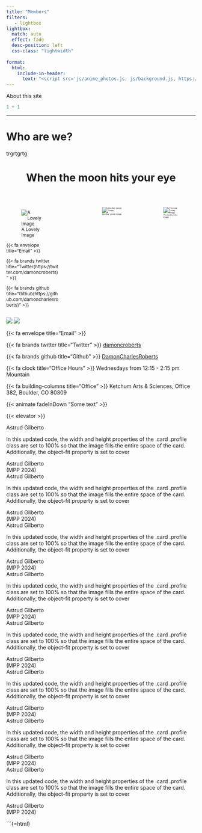 ```yaml
---
title: "Members"
filters:
   - lightbox
lightbox: 
  match: auto
  effect: fade
  desc-position: left
  css-class: "lightwidth"
  
format:
  html:
    include-in-header:
      text: "<script src='js/anime_photos.js, js/background.js, https://s3-us-west-2.amazonaws.com/s.cdpn.io/499416/TweenLite.min.js, https://s3-us-west-2.amazonaws.com/s.cdpn.io/499416/EasePack.min.js, https://s3-us-west-2.amazonaws.com/s.cdpn.io/499416/demo.js' ></script>"
---
```



About this site

```r
1 + 1
```

<hr>


# Who are we? {auto-animate="true" auto-animate-easing="ease-in-out" background="#517699" style="text-align: left;"}

trgrtgrtg




 <header class="header show-on-scroll">
   
  <h1 class="heading"> When the moon hits your eye  </h1>
        
  </header>
     




<!--<center>Instructors</center>
<!--
<!--::: columns
<!--::: {.column width="20%"}
<!--<center>
<!--
<!--```{r, echo=FALSE, out.width="70%", out.height="70%", out.extra='class="myimg"'}
<!--knitr::include_graphics("Presentation/images/gabriel.jpeg")
<!--```
<!--
<!--Gabriel Zech
<!--
<!--</brxsmall>
<!--
<!--MDS 2023
<!--
<!--</brxsmall>
<!--
<!--Project Manager
<!--
<!--</brxsmall>
<!--
<!--(Data Science Lab) Bertelsmann Stiftung
<!--
<!--</center>
<!--:::
<!--
<!--::: {.column width="20%"}
<!--<center>
<!--
<!--```{r, echo=FALSE, out.width="70%", out.height="70%", out.extra='class="myimg"'}
<!--knitr::include_graphics("Presentation/images/carmen.jpeg")
<!--```
<!--
<!--Carmen Garro
<!--
<!--</brxsmall>
<!--
<!--MDS
<!--
<!--</brxsmall>
<!--
<!--2024
<!--
<!--</center>
<!--:::
<!--
<!--::: {.column width="20%"}
<!--<center>
<!--
<!--```{r, echo=FALSE, out.width="70%", out.height="70%", out.extra='class="myimg"'}
<!--knitr::include_graphics("Presentation/images/jorge.jpeg")
<!--```
<!--
<!--Jorge Roa
<!--
<!--</brxsmall>
<!--
<!--MDS
<!--
<!--</brxsmall>
<!--
<!--2024
<!--
<!--</center>
<!--:::
<!--
<!--::: {.column width="20%"}
<!--<center>
<!--
<!--```{r, echo=FALSE, out.width="70%", out.height="70%", out.extra='class="myimg"'}
<!--knitr::include_graphics("Presentation/images/lukas.jpeg")
<!--```
<!--
<!--Lukas Warode
<!--
<!--</brxsmall>
<!--
<!--MDS 2023
<!--
<!--Data Researcher
<!--
<!--</brxsmall>
<!--
<!--POLITICO
<!--
<!--</center>
<!--:::
<!--
<!--::: {.column width="20%"}
<!--<center>
<!--
<!--```{r, echo=FALSE, out.width="70%", out.height="70%", out.extra='class="myimg"'}
<!--knitr::include_graphics("Presentation/images/rodrigo.png")
<!--```
<!--
<!--Rodrigo Dornelles
<!--
<!--</brxsmall>
<!--
<!--MDS
<!--
<!--</brxsmall>
<!--
<!--2024
<!--
<!--</center>
<!--:::
<!--:::
<!--
<!--
<!--<div class="gallery">
<!--  <a target="_blank" href="img_5terre.jpg">
<!--    <img src="Presentation/images/lukas.jpeg" alt="Cinque Terre" width="100%" height="100%">
<!--  </a>
<!--  <div class="desc">Add a description of the image here</div>
<!--</div>
<!--
<!--<div class="gallery">
<!--  <a target="_blank" href="img_forest.jpg">
<!--    <img src="Presentation/images/lukas.jpeg" alt="Forest" width="100%" height="100%">
<!--  </a>
<!--  <div class="desc">Add a description of the image here</div>
<!--</div>
<!--
<!--<div class="gallery">
<!--  <a target="_blank" href="img_lights.jpg">
<!--    <img src="Presentation/images/lukas.jpeg" alt="Northern Lights" width="100%" height="100%">
<!--  </a>
<!--  <div class="desc">Add a description of the image here</div>
<!--</div>
<!--
<!--<div class="gallery">
<!--  <a target="_blank" href="img_mountains.jpg">
<!--    <img src="Presentation/images/lukas.jpeg" alt="Mountains" width="100%" height="100%">
<!--  </a>
<!--  <div class="desc">Add a description of the image here</div>
<!--</div>
<!--

<!-- <!-- The grid: four columns -->
<!--<div class="row">
<!--  <div class="column">
<!--    <img src="Presentation/images/lukas.jpeg" alt="Nature" onclick="myFunction(this);">
<!--  </div>
<!--  <div class="column">
<!--    <img src="Presentation/images/lukas.jpeg" alt="Snow" onclick="myFunction(this);">
<!--  </div>
<!--  <div class="column">
<!--    <img src="iPresentation/images/lukas.jpeg" alt="Mountains" onclick="myFunction(this);">
<!--  </div>
<!--  <div class="column">
<!--    <img src="Presentation/images/lukas.jpeg" alt="Lights" onclick="myFunction(this);">
<!--  </div>
<!--</div>
<!--
<!--<!-- The expanding image container -->
<!--<div class="container">
<!--  <!-- Close the image -->
<!--  <span onclick="this.parentElement.style.display='none'" class="closebtn">&times;</span>
<!--
<!--  <!-- Expanded image -->
<!--  <img id="expandedImg" style="width:100%">
<!--
<!--  <!-- Image text -->
<!--  <div id="imgtext"></div>
<!--</div> 
<!--
<!-- -->



::: columns
::: {.column width="45%"}

<div class="inline-photo show-on-scroll"  style = "font-size: 12px">

![A Lovely Image](Presentation/images/lukas.jpeg){group="my-gallery" description="Oak Bluffs is famous for its Gingerbread cottages, busy town center, and party like atmosphere."}

<div class = "em-wide">



{{< fa envelope title="Email" >}} 

{{< fa brands twitter title="Twitter(https://twitter.com/damoncroberts)" >}}

{{< fa brands github title="Github(https://github.com/damoncharlesroberts)" >}}


</div> 

</div> 

:::
::: {.column width="10%"}


:::
::: {.column width="45%"}

<div class="inline-photo show-on-scroll"  style = "font-size: 5px">

![Another Lovely Image](Presentation/images/lukas.jpeg){group="my-gallery" description="Oak Bluffs is famous for its Gingerbread cottages, busy town center, and party like atmosphere."}


</div> 

:::

::: {.column width="40%"}


<div class="inline-photo show-on-scroll" style = "font-size: 5px">

![The Last Lovely Image](Presentation/images/lukas.jpeg){group="my-gallery" description="Oak Bluffs is famous for its Gingerbread cottages, busy town center, and party like atmosphere."}

</div> 

:::

:::


<a href="https://pagedart.com"><img src="Presentation/images/lukas.jpeg" class="inline-photo show-on-scroll pic_grid"></a>          <img src="Presentation/images/lukas.jpeg" class="inline-photo show-on-scroll pic_grid">




{{< fa envelope title="Email" >}} 

{{< fa brands twitter title="Twitter" >}} [damoncroberts](https://twitter.com/damoncroberts)

{{< fa brands github title="Github" >}} [DamonCharlesRoberts](https://github.com/damoncharlesroberts)

{{< fa clock title="Office Hours" >}} Wednesdays from 12:15 - 2:15 pm Mountain

{{< fa building-columns title="Office" >}} Ketchum Arts & Sciences, Office 382, Boulder, CO 80309


{{< animate fadeInDown "Some text" >}}


{{< elevator >}}



```{=HTML}
<link rel="stylesheet" href="https://cdnjs.cloudflare.com/ajax/libs/font-awesome/5.15.3/css/all.min.css">

   
<section id="container">
    <div class="user-container">
        <!-- Card Two-->
        <div class="card inline-photo3 show-on-scroll">
            <div class="hover_esp"> Astrud Gilberto</div>
            <div class="user-content">
                <div class="bio">
                    <p class="text_grid"> In this updated code, the width and height properties of the .card .profile
                        class are set to 100% so that the image fills the entire space of the card. Additionally, the
                        object-fit property is set to cover</p>
                    <div class="text_grid_title"> Astrud Gilberto <br> (MPP 2024)</div>
                </div>
                <div class="social">
                    <a id="hoverlogo"><i class="fab fa-instagram"></i></a>
                    <a id="hoverlogo"><i class="fab fa-spotify"></i></a>
                    <a id="hoverlogo"><i class="fab fa-twitter"></i></a>
                </div>
            </div>
        </div>

        <!-- Card Two-->
        <div class="card inline-photo3 show-on-scroll">
            <div class="hover_esp"> Astrud Gilberto</div>
            <div class="user-content">
                <div class="bio">
                    <p class="text_grid"> In this updated code, the width and height properties of the .card .profile
                        class are set to 100% so that the image fills the entire space of the card. Additionally, the
                        object-fit property is set to cover</p>
                    <div class="text_grid_title"> Astrud Gilberto <br> (MPP 2024)</div>
                </div>
                <div class="social">
                    <a id="hoverlogo"><i class="fab fa-instagram"></i></a>
                    <a id="hoverlogo"><i class="fab fa-spotify"></i></a>
                    <a id="hoverlogo"><i class="fab fa-twitter"></i></a>
                </div>
            </div>
        </div>

        <!-- Card Two-->
        <div class="card inline-photo3 show-on-scroll">
            <div class="hover_esp"> Astrud Gilberto</div>
            <div class="user-content">
                <div class="bio">
                    <p class="text_grid"> In this updated code, the width and height properties of the .card .profile
                        class are set to 100% so that the image fills the entire space of the card. Additionally, the
                        object-fit property is set to cover</p>
                    <div class="text_grid_title"> Astrud Gilberto <br> (MPP 2024)</div>
                </div>
                <div class="social">
                    <a id="hoverlogo"><i class="fab fa-instagram"></i></a>
                    <a id="hoverlogo"><i class="fab fa-spotify"></i></a>
                    <a id="hoverlogo"><i class="fab fa-twitter"></i></a>
                </div>
            </div>
        </div>

        <!-- Card Two-->
        <div class="card inline-photo3 show-on-scroll">
            <div class="hover_esp"> Astrud Gilberto</div>
            <div class="user-content">
                <div class="bio">
                    <p class="text_grid"> In this updated code, the width and height properties of the .card .profile
                        class are set to 100% so that the image fills the entire space of the card. Additionally, the
                        object-fit property is set to cover</p>
                    <div class="text_grid_title"> Astrud Gilberto <br> (MPP 2024)</div>
                </div>
                <div class="social">
                    <a id="hoverlogo"><i class="fab fa-instagram"></i></a>
                    <a id="hoverlogo"><i class="fab fa-spotify"></i></a>
                    <a id="hoverlogo"><i class="fab fa-twitter"></i></a>
                </div>
            </div>
        </div>

           <!-- Card Two-->
        <div class="card inline-photo3 show-on-scroll">
            <div class="hover_esp"> Astrud Gilberto</div>
            <div class="user-content">
                <div class="bio">
                    <p class="text_grid"> In this updated code, the width and height properties of the .card .profile
                        class are set to 100% so that the image fills the entire space of the card. Additionally, the
                        object-fit property is set to cover</p>
                    <div class="text_grid_title"> Astrud Gilberto <br> (MPP 2024)</div>
                </div>
                <div class="social">
                    <a id="hoverlogo"><i class="fab fa-instagram"></i></a>
                    <a id="hoverlogo"><i class="fab fa-spotify"></i></a>
                    <a id="hoverlogo"><i class="fab fa-twitter"></i></a>
                </div>
            </div>
        </div>

         <!-- Card Two-->
        <div class="card inline-photo3 show-on-scroll">
            <div class="hover_esp"> Astrud Gilberto</div>
            <div class="user-content">
                <div class="bio">
                    <p class="text_grid"> In this updated code, the width and height properties of the .card .profile
                        class are set to 100% so that the image fills the entire space of the card. Additionally, the
                        object-fit property is set to cover</p>
                    <div class="text_grid_title"> Astrud Gilberto <br> (MPP 2024)</div>
                </div>
                <div class="social">
                    <a id="hoverlogo"><i class="fab fa-instagram"></i></a>
                    <a id="hoverlogo"><i class="fab fa-spotify"></i></a>
                    <a id="hoverlogo"><i class="fab fa-twitter"></i></a>
                </div>
            </div>
        </div>

          <!-- Card Two-->
        <div class="card inline-photo3 show-on-scroll">
            <div class="hover_esp"> Astrud Gilberto</div>
            <div class="user-content">
                <div class="bio">
                    <p class="text_grid"> In this updated code, the width and height properties of the .card .profile
                        class are set to 100% so that the image fills the entire space of the card. Additionally, the
                        object-fit property is set to cover</p>
                    <div class="text_grid_title"> Astrud Gilberto <br> (MPP 2024)</div>
                </div>
                <div class="social">
                    <a id="hoverlogo"><i class="fab fa-instagram"></i></a>
                    <a id="hoverlogo"><i class="fab fa-spotify"></i></a>
                    <a id="hoverlogo"><i class="fab fa-twitter"></i></a>
                </div>
            </div>
        </div>

           <!-- Card Two-->
        <div class="card inline-photo3 show-on-scroll">
            <div class="hover_esp"> Astrud Gilberto</div>
            <div class="user-content">
                <div class="bio">
                    <p class="text_grid"> In this updated code, the width and height properties of the .card .profile
                        class are set to 100% so that the image fills the entire space of the card. Additionally, the
                        object-fit property is set to cover</p>
                    <div class="text_grid_title"> Astrud Gilberto <br> (MPP 2024)</div>
                </div>
                <div class="social">
                    <a id="hoverlogo"><i class="fab fa-instagram"></i></a>
                    <a id="hoverlogo"><i class="fab fa-spotify"></i></a>
                    <a id="hoverlogo"><i class="fab fa-twitter"></i></a>
                </div>
            </div>
        </div>




    </div>
</section>

```



```{=html}



<script src='js/anime_photos.js'></script>

<script src='js/background.js'></script>